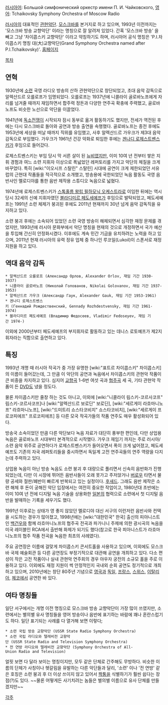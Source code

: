 [[러시아어]]: Большой симфонический оркестр имени П. И. Чайковского, [[영어]]: Tchaikovsky Symphony Orchestra of Moscow Radio

[[러시아]]의 대표적인 [[관현악단]]. [[모스크바]]를 본거지로 하고 있으며, 1993년 이전까지는 '모스크바 방송 교향악단' 이라는 명칭으로 잘 알려져 있었다. 간혹 '모스크바 방송' 을 빼고 그냥 '차이콥스키 교향악단' 이라고 약칭하기도 하며, 러시아어 공식 명칭은 'P.I.차이콥스키 명칭 대(大)교향악단(Grand Symphony Orchestra named after P.I.Tchaikovsky)'. [http://www.bso.ru/ 홈페이지]

[[목차]]

== 연혁 ==
1930년에 [[소련]] 국영 라디오 방송의 산하 관현악단으로 창단되었고, 초대 음악 감독으로 알렉산드르 오를로프가 임명되었다. 오를로프는 1937년에 니콜라이 골로바노프에게 자리를 넘겨줄 때까지 재임하면서 합주력 정돈과 다양한 연주곡 확충에 주력했고, 골로바노프도 비슷한 노선으로 악단을 이끌었다.

1941년에 [[독소전쟁]]이 시작되자 잠시 동부로 옮겨 활동하기도 했지만, 전세가 역전된 후에는 다시 모스크바로 돌아와 공연과 방송 출연을 속행했다. 골로바노프는 종전 후에도 1953년에 세상을 떠날 때까지 직위를 유임했고, 사후 알렉산드르 가우크가 제3대 음악 감독으로 부임했다. 가우크가 1961년 건강 악화로 퇴임한 후에는 [[겐나디 로제스트벤스키]]가 후임으로 들어갔다.

로제스트벤스키는 부임 당시 막 서른 살이 된 [[뉴비]]였지만, 이미 10여 년 전부터 쌓은 지휘 경험과 여느 소련 지휘자 이상으로 폭넓었던 레퍼토리를 가지고 악단의 체질을 크게 바꾸었다. 특히 [wiki:"이오시프 스탈린" 스탈린] 시대에 공연이 크게 제한되었던 서유럽의 근현대 작품들을 적극적으로 소개했고, 방송용에 국한되었던 녹음 활동도 국영 음반사인 멜로디야를 통한 음반 제작용 스튜디오 녹음으로 넓혔다.

1974년에 로제스트벤스키가 [[스톡홀름 왕립 필하모닉 오케스트라]]로 이임한 뒤에는 역시 당시 32세의 신예 지휘자였던 [[블라디미르 페도세예프]]가 후임으로 발탁되었고, 페도세예프는 1991년 소련 체제가 붕괴된 후에도 2011년 현재까지 30년 넘게 음악 감독직을 유지하고 있다.

소련 붕괴 후에는 소속되어 있었던 소련 국영 방송이 해체되면서 심각한 재정 문제를 겪었지만, 1993년에 러시아 문화부에서 악단 명칭을 현재의 것으로 개정하면서 국가 예산을 투입해 간신히 안정화시켰다. 이후에도 계속 민간 기금을 유치하려는 노력을 하고 있으며, 2011년 현재 러시아의 유력 정유 업체 중 하나인 루코일(Lukoil)이 스폰서로 재정 지원을 하고 있다.

== 역대 음악 감독 ==
 * 알렉산드르 오를로프 (Александр Орлов, Alexander Orlov, 재임 기간 1930-1937)
 * 니콜라이 골로바노프 (Николай Голованов, Nikolai Golovanov, 재임 기간 1937-1953)
 * 알렉산드르 가우크 (Александр Гаук, Alexander Gauk, 재임 기간 1953-1961)
 * 겐나디 로제스트벤스키 (Геннадий Рождественский, Gennady Rozhdestvensky, 재임 기간 1961-1974)
 * 블라디미르 페도세예프 (Владимир Федосеев, Vladimir Fedoseyev, 재임 기간 1974-)

이외에 2000년부터 페도세예프의 부지휘자로 활동하고 있는 데니스 로토예프가 제2지휘자라는 직함으로 출연하고 있다.

== 특징 ==
1993년 개명 때 러시아 작곡가 중 가장 유명한 [wiki:"표트르 차이콥스키" 차이콥스키]의 이름이 들어갔는데, 그 만큼 이 악단의 공연과 녹음에서 차이콥스키의 관현악 작품이 큰 비중을 차지하고 있다. 심지어 [[교향곡]] 1-6번 여섯 곡과 [[협주곡]] 세 곡, 기타 관현악 작품이 든 [[DVD]]도 냈을 정도다.

물론 차이콥스키만 줄창 하는 것도 아니고, 이외에 [wiki:"니콜라이 림스키-코르사코프" 림스키-코르사코프]나 [wiki:"알렉산드르 보로딘" 보로딘], [wiki:"세르게이 라흐마니노프" 라흐마니노프], [wiki:"드미트리 쇼스타코비치" 쇼스타코비치], [wiki:"세르게이 프로코피에프" 프로코피에프] 등 다른 모국 작곡가들의 작품 연주도 매우 활성화되어 있다.

방송국 소속이었던 만큼 다른 악단보다 녹음 자료가 대단히 풍부한 편인데, 다만 상업용 녹음은 골로바노프 시대부터 본격적으로 시작했다. 가우크 재임기 까지는 주로 러시아/소련 음악 위주로 공연하다가 로제스트벤스키가 들어오면서 폭이 크게 넓어졌고, 페도세예프도 기존의 자국 레퍼토리들을 중시하면서 독일계 고전 연주곡들의 연주 역량을 다지는데 주력하고 있다.

상업용 녹음이 아닌 방송 녹음도 소련 붕괴 후 대량으로 풀리면서 신속히 음반화가 진행되었는데, 다만 이 시장에 뛰어든 음반사들이 오래 못가고 주저앉거나 [[버로우]] 타면서 물량 공세와 절판/폐반이 빠르게 반복되고 있는 실정이다. [[후새드]]. 그래도 음반 제작은 소련 해체 후 돈이 궁해진 악단 입장에서는 여전히 중요한 작업이고, 1980년대 초반에는 이미 10여 년 전에 디지털 녹음 기술을 상용화한 [[일본]]의 협력으로 소련에서 첫 디지털 음반을 발매하는 기록을 세우기도 했다.

1991년 이후로는 상태가 영 좋지 않았던 멜로디야 대신 서구의 이런저런 음반사와 컨택을 시도하는 경우가 많아졌고, 1998년에는 [wiki:"대한민국" 한국] 출신의 피아니스트인 [[백건우]]와 함께 라흐마니노프의 협주곡 전곡과 파가니니 주제에 의한 광시곡의 녹음을 미국 레이블인 RCA에서 출반해 화제가 되기도 했다(참고로 한국 피아니스트가 라흐마니노프의 협주 작품 전곡을 녹음한 최초의 사례였다).

주요 공연장은 이름에 걸맞게 차이콥스키 콘서트홀을 사용하고 있으며, 이외에도 모스크바 국제 예술회관 등 다른 공연장도 부정기적으로 대관해 공연을 개최하고 있다. 다소 편성이 작은 고전 작품이나 실내 관현악 연주회의 경우 야우자 궁전의 소규모 홀을 주로 이용하고 있다. 이외에도 재정 지원이 썩 안정적인지 국내외 순회 공연도 정기적으로 개최하고 있으며, 2010년에는 창단 80주년 기념으로 [[영국]]과 [[독일]], [[프랑스]], [[스위스]], [[이탈리아]], [[체코]]에서 공연한 바 있다.

== 여타 명칭들 ==
일단 서구에서는 개명 이전 명칭으로 모스크바 방송 교향악단이 가장 많이 쓰였지만, 소련에서는 별의별 유사 명칭들을 영어 방송이나 음반에 표기하는 바람에 꽤나 혼란스럽기도 하다. 일단 표기되는 사례를 다 열거해 보면 이렇다;

 * 소련 국립 방송 교향악단 (USSR State Radio Symphony Orchestra)
 * 소련 국립 라디오와 텔레비전 교향악단 (USSR State Radio and Television Symphony Orchestra)
 * 전 연방 라디오와 텔레비전 교향악단 (Symphony Orchestra of All-Union Radio and Television)

얼핏 보면 다 달라 보이는 명칭이지만, 모두 같은 단체로 간주해도 무방하다. 비슷한 이름의 단체가 사칭이나 헷갈림을 유발하는 다른 악단들과 달리, '소련' 이나 '전 연방' 같은 호칭은 소련 붕괴 후 더 이상 쓰이지 않고 있어서 [[짝퉁]]을 식별하기가 훨씬 쉽다는 장점(?)도 있다. ~~물론 어떻게든 사기치려는 놈들은 별의별 이름으로 유사 단체를 만들겠지만~~

[[각주]]
